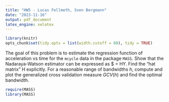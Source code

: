 ```yaml
---
title: "HW5 - Lucas Fellmeth, Sven Bergmann"
date: "2023-11-16"
output: pdf_document
latex_engine: xelatex
---
```


```r
library(knitr)
opts_chunk$set(tidy.opts = list(width.cutoff = 80), tidy = TRUE)
```
The goal of this problem is to estimate the regression function of acceleration vs time for the `mcycle` data in the package `MASS`.
Show that the Nadaraya-Watson estimator can be expressed as $\hat{Y} = HY.
Find the "hat matrix" H explicitly.
For a reasonable range of bandwidths $h$, compute and plot the generalized cross validation measure $GCV(h)$ and find the optimal bandwidth.

```r
require(MASS)
library(MASS)
```
